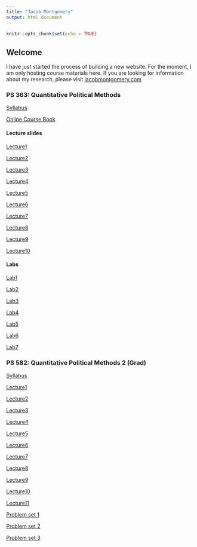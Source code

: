 ```yaml
---
title: "Jacob Montgomery"
output: html_document
---
```


```r
knitr::opts_chunk$set(echo = TRUE)
```

## Welcome

I have just started the process of building a new website. For the moment, I am only hosting course materials here.  If you are looking for information about my research, please visit [jacobmontgomery.com](http://www.jacobmontgomery.com)

### PS 363: Quantitative Political Methods

[Syllabus](https://jmontgomery.github.io/PS363Syllabus/Syllabus.html)  

[Online Course Book](http://jmontgomery.github.io/PS363CourseBook/)

#### Lecture slides
[Lecture1](https://jmontgomery.github.io/PS363Slides/01Introduction.pdf)

[Lecture2](https://jmontgomery.github.io/PS363Slides/02SamplingMeasurement.pdf)

[Lecture3](https://jmontgomery.github.io/PS363Slides/03CentralTendencySpread.pdf)

[Lecture4](https://jmontgomery.github.io/PS363Slides/04BasicProbability.pdf)

[Lecture5](https://jmontgomery.github.io/PS363Slides/05SamplingDistributions.pdf)

[Lecture6](https://jmontgomery.github.io/PS363Slides/06FindingProbabilities.pdf)

[Lecture7](https://jmontgomery.github.io/PS363Slides/07EstimatingMean.pdf)

[Lecture8](https://jmontgomery.github.io/PS363Slides/08HypothesisTesting1.pdf)

[Lecture9](https://jmontgomery.github.io/PS363Slides/09HypothesisTesting2.pdf)

[Lecture10](https://jmontgomery.github.io/PS363Slides/10HypothesisTesting3.pdf)

#### Labs
[Lab1](https://jmontgomery.github.io/Lab/Lab1.zip)

[Lab2](https://jmontgomery.github.io/Lab/Lab2.zip)

[Lab3](https://jmontgomery.github.io/Lab/Lab3.zip)

[Lab4](https://jmontgomery.github.io/Lab/Lab4.zip)

[Lab5](https://jmontgomery.github.io/Lab/Lab5.zip)

[Lab6](https://jmontgomery.github.io/Lab/Lab6.zip)

[Lab7](https://jmontgomery.github.io/Lab/Lab7/Lab7.R)

### PS 582: Quantitative Political Methods 2 (Grad)


[Syllabus](https://jmontgomery.github.io/PS582/Syllabus.pdf)  

[Lecture1](https://jmontgomery.github.io/PS582/01Probability1.pdf)  

[Lecture2](https://jmontgomery.github.io/PS582/02Probability2.pdf)

[Lecture3](https://jmontgomery.github.io/PS582/03DataReduction.pdf)

[Lecture4](https://jmontgomery.github.io/PS582/04PointEstimation.pdf)

[Lecture5](https://jmontgomery.github.io/PS582/05MLE1.pdf)

[Lecture6](https://jmontgomery.github.io/PS582/06MLE2.pdf)

[Lecture7](https://jmontgomery.github.io/PS582/07Frequentist.pdf)

[Lecture8](https://jmontgomery.github.io/PS582/08Bayesian.pdf)

[Lecture9](https://jmontgomery.github.io/PS582/09NonParametrics.pdf)

[Lecture10](https://jmontgomery.github.io/PS582/10Tests.pdf)

[Lecture11](https://jmontgomery.github.io/PS582/11Pvalues.pdf)

[Problem set 1](https://jmontgomery.github.io/PS582/PS1.pdf)

[Problem set 2](https://jmontgomery.github.io/PS582/PS2.pdf)

[Problem set 3](https://jmontgomery.github.io/PS582/PS3.pdf)